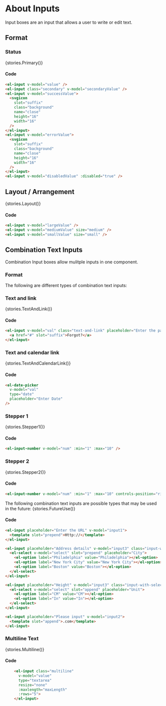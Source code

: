 
<Meta title="Components/Text Input" />

# About Inputs
Input boxes are an input that allows a user to write or edit text.

## Format

### Status
<Story name='Primary' height='60px'>{stories.Primary()}</Story>

#### Code

```html
<el-input v-model="value" />
<el-input class="secondary" v-model="secondaryValue" />
<el-input v-model="successValue">
  <svgicon
    slot="suffix"
    class="background"
    name="close"
    height="16"
    width="16"
  />
</el-input>
<el-input v-model="errorValue">
  <svgicon
    slot="suffix"
    class="background"
    name="close"
    height="16"
    width="16"
  />
</el-input>
<el-input v-model="disabledValue" :disabled="true" />
```

## Layout / Arrangement
<Story name='Layout/Arrangement' height='60px'>{stories.Layout()}</Story>

#### Code
```html
<el-input v-model="largeValue" />
<el-input v-model="mediumValue" size="medium" />
<el-input v-model="smallValue" size="small" />
```

## Combination Text Inputs

Combination Input boxes allow mulitple inputs in one component.

### Format

The following are different types of combination text inputs:

### Text and link

<Story name='Text and link' height='60px'>{stories.TextAndLink()}</Story>

#### Code
```html
<el-input v-model="val" class="text-and-link" placeholder="Enter the password">
  <a href="#" slot="suffix">Forgot?</a>
</el-input>
```

### Text and calendar link

<Story name='Text and calendar link' height='60px'>{stories.TextAndCalendarLink()}</Story>

#### Code
```html
<el-date-picker
  v-model="val"
  type="date"
  placeholder="Enter Date"
/>
```

### Stepper 1

<Story name='Stepper 1' height='60px'>{stories.Stepper1()}</Story>

#### Code
```html
<el-input-number v-model="num" :min="1" :max="10" />
```

### Stepper 2

<Story name='Stepper 2' height='60px'>{stories.Stepper2()}</Story>

#### Code
```html
<el-input-number v-model="num" :min="1" :max="10" controls-position="right" />
```

The following combination text inputs are possible types that may be used in the future:
<Story name='Future use' height='60px'>{stories.FutureUse()}</Story>

#### Code
```html
<el-input placeholder="Enter the URL" v-model="input1">
  <template slot="prepend">Http://</template>
</el-input>

<el-input placeholder="Address details" v-model="input3" class="input-with-select">
  <el-select v-model="select" slot="prepend" placeholder="City">
    <el-option label="Philadelphia" value="Philadelphia"></el-option>
    <el-option label="New York City" value="New York City"></el-option>
    <el-option label="Boston" value="Boston"></el-option>
  </el-select>
</el-input>

<el-input placeholder="Height" v-model="input3" class="input-with-select">
  <el-select v-model="select" slot="append" placeholder="Unit">
    <el-option label="CM" value="CM"></el-option>
    <el-option label="In" value="In"></el-option>
  </el-select>
</el-input>

<el-input placeholder="Please input" v-model="input2">
  <template slot="append">.com</template>
</el-input>
```

### Multiline Text

<Story name='Multiline'>{stories.Multiline()}</Story>

#### Code
```html
    <el-input class="multiline"
      v-model="value" 
      type="textarea"
      resize="none"
      :maxlength="maxLength"
      :rows="5">
    </el-input>
```
